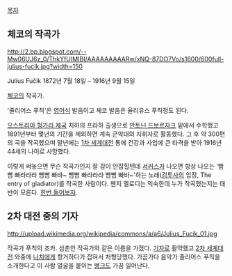 [[목차]]
== 체코의 작곡가 ==
http://2.bp.blogspot.com/--Mw06UJ6z_0/ThkYfUIMIBI/AAAAAAAAARw/xNQ-87DO7Vo/s1600/600full-julius-fucik.jpg?width=150

Julius Fučík
1872년 7월 18일 – 1916년 9월 15일

[[체코]]의 작곡가.

'줄리어스 푸칙'은 [[영어]]식 발음이고 체코 발음은 율리유스 푸칙정도 된다.

[[오스트리아 헝가리 제국]] 치하의 프라하 출생으로 [[안토닌 드보르자크]] 밑에서 수학했고 1891년부터 몇년의 기간을 제외하면 계속 군악대의 지휘자로 활동했다. 그 후 약 300편의 곡을 작곡했으며 말년에는 [[1차 세계대전]] 통에 건강과 사업에 큰 타격을 받아 1916년 44세의 나이로 사망했다.

이렇게 써놓으면 무슨 작곡가인지 잘 감이 안잡힐텐데 [[서커스]]가 나오면 항상 나오는 '빰빰 빠라라라 빰빰 빠바~ 빰빰 빠라라라 빰빰 빠바~'하는 노래([[검투사]]의 입장, The entry of gladiator)를 작곡한 사람이다. 왠지 멜로디는 익숙한데 누가 작곡했는지는 태반이 모른다. [http://www.youtube.com/watch?v=_B0CyOAO8y0 한번 들어보자].

== 2차 대전 중의 기자 ==
http://upload.wikimedia.org/wikipedia/commons/a/a6/Julius_Fucik_01.jpg

작곡가 푸칙의 조카.
삼촌인 작곡가와 같은 이름을 가졌다. [[기자]]로 활약했고 [[2차 세계대전]] 와중에 [[나치]]에게 항거하다가 잡혀서 처형당했다. 가끔가다 음악가 줄리어스 푸칙을 소개한다고 이 사람 얼굴을 붙이는 [[병크]]도 가끔 일어난다.   
